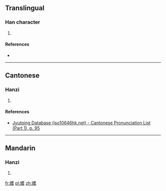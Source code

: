==Translingual==

===Han character===
{{Han char|rn=38|rad=女|as=14|sn=17|four=|canj=VTOE|ids=⿰女蒦}}

# {{defn|Han|sort=女14}}

====References====
* {{Han ref|kx=0273.080|dkj=06832|dj=0541.140|hdz=21085.190|uh=5B33|ud=23347}}

----

==Cantonese==

===Hanzi===
{{yue-hanzi|jyut=[[wok6]]|y=wok6}}

# {{defn|lang=yue|sort=女14}}

====References====
* [http://www.iso10646hk.net/jp/document/download.jsp Jyutping Database (iso10646hk.net) - Cantonese Pronunciation List (Part 1), p. 95]

----

==Mandarin==

===Hanzi===
{{cmn-hanzi|pin=[[yuè]] ([[yue4]]), [[qiān]] ([[qian1]])|wg=yüeh<sup>4</sup>, ch'ien<sup>1</sup>}}

# {{defn|lang=cmn|sort=女14}}

[[fr:嬳]]
[[pl:嬳]]
[[zh:嬳]]